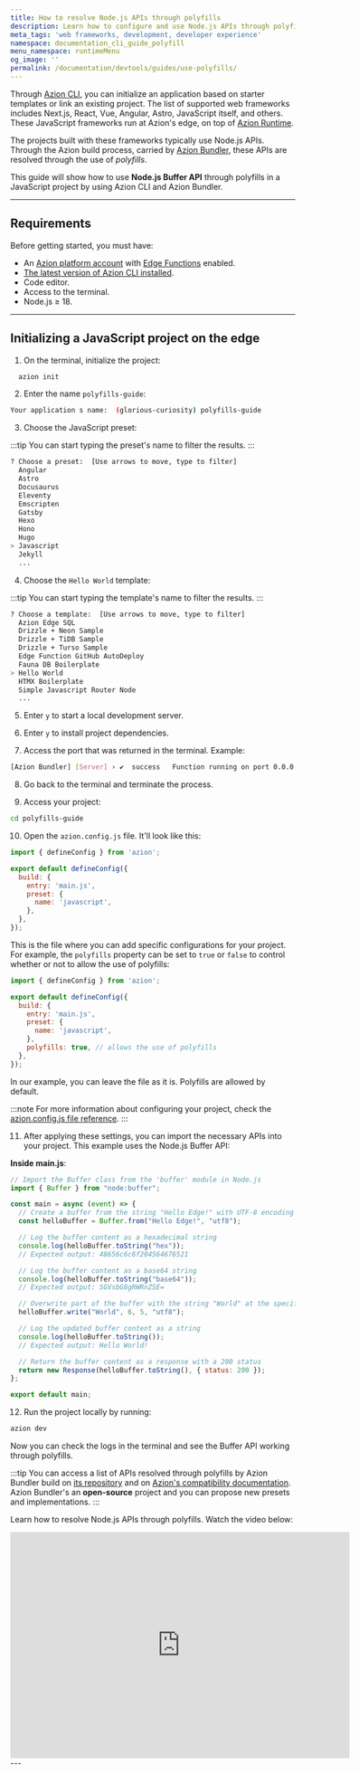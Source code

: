```yaml
---
title: How to resolve Node.js APIs through polyfills
description: Learn how to configure and use Node.js APIs through polyfills.
meta_tags: 'web frameworks, development, developer experience'
namespace: documentation_cli_guide_polyfill
menu_namespace: runtimeMenu
og_image: ''
permalink: /documentation/devtools/guides/use-polyfills/
---
```


Through [Azion CLI](/en/documentation/products/azion-cli/overview/), you can initialize an application based on starter templates or link an existing project. The list of supported web frameworks includes Next.js, React, Vue, Angular, Astro, JavaScript itself, and others. These JavaScript frameworks run at Azion's edge, on top of [Azion Runtime](/en/documentation/runtime/overview/).

The projects built with these frameworks typically use Node.js APIs. Through the Azion build process, carried by [Azion Bundler](https://github.com/aziontech/bundler), these APIs are resolved through the use of *polyfills*. 

This guide will show how to use **Node.js Buffer API** through polyfills in a JavaScript project by using Azion CLI and Azion Bundler.

---

## Requirements

Before getting started, you must have:

- An [Azion platform account](/en/documentation/products/accounts/creating-account/) with [Edge Functions](/en/documentation/products/build/edge-application/edge-functions/) enabled.
- [The latest version of Azion CLI installed](/en/documentation/products/azion-cli/overview/).
- Code editor.
- Access to the terminal.
- Node.js ≥ 18.

---

## Initializing a JavaScript project on the edge

1. On the terminal, initialize the project:

```sh 
  azion init
```

2. Enter the name `polyfills-guide`:

```sh 
Your application s name:  (glorious-curiosity) polyfills-guide
```

3. Choose the JavaScript preset: 

:::tip
You can start typing the preset's name to filter the results.
:::

```sh 
? Choose a preset:  [Use arrows to move, type to filter]
  Angular
  Astro
  Docusaurus
  Eleventy
  Emscripten
  Gatsby
  Hexo
  Hono
  Hugo
> Javascript
  Jekyll
  ...
```

4. Choose the `Hello World` template:

:::tip
You can start typing the template's name to filter the results.
:::

```sh
? Choose a template:  [Use arrows to move, type to filter]
  Azion Edge SQL
  Drizzle + Neon Sample
  Drizzle + TiDB Sample
  Drizzle + Turso Sample
  Edge Function GitHub AutoDeploy
  Fauna DB Boilerplate
> Hello World
  HTMX Boilerplate
  Simple Javascript Router Node
  ...
```

5. Enter `y` to start a local development server. 

6. Enter `y` to install project dependencies.  

7. Access the port that was returned in the terminal. Example:

```bash 
[Azion Bundler] [Server] › ✔  success   Function running on port 0.0.0.0:3333, url: http://localhost:3333
``` 

8. Go back to the terminal and terminate the process.

9. Access your project: 

```bash
cd polyfills-guide
```

10. Open the `azion.config.js` file. It'll look like this:

```js title="polyfills-guide/azion.config.js"
import { defineConfig } from 'azion';

export default defineConfig({
  build: {
    entry: 'main.js',
    preset: {
      name: 'javascript',
    },
  },
});
```

This is the file where you can add specific configurations for your project. For example, the `polyfills` property can be set to `true` or `false` to control whether or not to allow the use of polyfills:

```js title="polyfills-guide/azion.config.js"
import { defineConfig } from 'azion';

export default defineConfig({
  build: {
    entry: 'main.js',
    preset: {
      name: 'javascript',
    },
    polyfills: true, // allows the use of polyfills
  },
});
```

In our example, you can leave the file as it is. Polyfills are allowed by default.

:::note
For more information about configuring your project, check the [azion.config.js file reference](/en/documentation/devtools/cli/configs/azion-config-js/).
:::

11. After applying these settings, you can import the necessary APIs into your project. This example uses the Node.js Buffer API:

**Inside main.js**:

```js title="polyfills-guide/main.js"
// Import the Buffer class from the 'buffer' module in Node.js
import { Buffer } from "node:buffer";

const main = async (event) => {
  // Create a buffer from the string "Hello Edge!" with UTF-8 encoding
  const helloBuffer = Buffer.from("Hello Edge!", "utf8");

  // Log the buffer content as a hexadecimal string
  console.log(helloBuffer.toString("hex"));
  // Expected output: 48656c6c6f204564676521

  // Log the buffer content as a base64 string
  console.log(helloBuffer.toString("base64"));
  // Expected output: SGVsbG8gRWRnZSE=

  // Overwrite part of the buffer with the string "World" at the specified offset and length
  helloBuffer.write("World", 6, 5, "utf8");

  // Log the updated buffer content as a string
  console.log(helloBuffer.toString());
  // Expected output: Hello World!

  // Return the buffer content as a response with a 200 status
  return new Response(helloBuffer.toString(), { status: 200 });
};

export default main;
```

12. Run the project locally by running: 

```bash 
azion dev
```

Now you can check the logs in the terminal and see the Buffer API working through polyfills. 

:::tip
You can access a list of APIs resolved through polyfills by Azion Bundler build on [its repository](https://github.com/aziontech/bundler) and on [Azion's compatibility documentation](/en/documentation/products/azion-edge-runtime/compatibility/node/). Azion Bundler's an **open-source** project and you can propose new presets and implementations.
:::


Learn how to resolve Node.js APIs through polyfills. Watch the video below:
<div class="cms-embed">
  <iframe width="600" height="400" src="https://www.youtube.com/embed/CrX1P0KxXhw?si=-Oe9RWxU_0Kor52c" loading="lazy" title="YouTube video player" frameborder="0" allow="accelerometer; autoplay; clipboard-write; encrypted-media; gyroscope; picture-in-picture; web-share" allowfullscreen></iframe>
</div>
---
